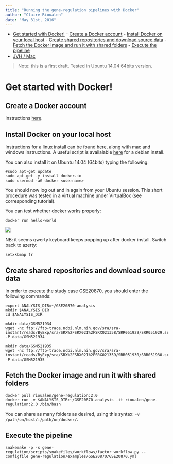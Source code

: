 ```yaml
---
title: "Running the gene-regulation pipelines with Docker"
author: "Claire Rioualen"
date: "May 31st, 2016"
---
```

<!--
output:
  html_document:
    fig_caption: yes
    highlight: zenburn
    number_sections: yes
    theme: cerulean
    toc: yes
    toc_depth: 5
  pdf_document:
    fig_caption: yes
    highlight: zenburn
    number_sections: yes
    toc: yes
    toc_depth: 5
---
-->

- [Get started with Docker!](#get-started-with-docker)
      - [Create a Docker account](#create-a-docker-account)
      - [Install Docker on your local host](#install-docker-on-your-local-host)
      - [Create shared repositories and download source data](#create-shared-repositories-and-download-source-data)
      - [Fetch the Docker image and run it with shared folders](#fetch-the-docker-image-and-run-it-with-shared-folders)
      - [Execute the pipeline](#execute-the-pipeline)
- [JVH / Mac](#jvh--mac)

> Note: this is a first draft. Tested in Ubuntu 14.04 64bits version.

# Get started with Docker!

## Create a Docker account

Instructions [here](https://docs.docker.com/linux/step_five/).

## Install Docker on your local host

Instructions for a linux install can be found [here](https://docs.docker.com/linux/), along with mac and windows instructions. 
A useful script is availalable [here](https://gist.github.com/bhgraham/ed9f8242dc610b1f38e5) for a debian install. 

You can also install it on Ubuntu 14.04 (64bits) typing the following:

```
#sudo apt-get update
sudo apt-get -y install docker.io
sudo usermod -aG docker <username>
```
You should now log out and in again from your Ubuntu session. This short procedure was tested in a virtual machine under VirtualBox (see corresponding tutorial).

<!--sudo service docker start-->

You can test whether docker works properly:

```
docker run hello-world
```

![](../../img/docker_hello.png)

NB: it seems qwerty keyboard keeps popping up after docker install. Switch back to azerty:
```
setxkbmap fr
```
<!--
Run the following command:
```
sudo apt-get --yes install docker
```
--> 

## Create shared repositories and download source data

In order to execute the study case GSE20870, you should enter the following commands:  

```
export ANALYSIS_DIR=~/GSE20870-analysis
mkdir $ANALYSIS_DIR
cd $ANALYSIS_DIR
```
```
mkdir data/GSM521934 
wget -nc ftp://ftp-trace.ncbi.nlm.nih.gov/sra/sra-instant/reads/ByExp/sra/SRX%2FSRX021%2FSRX021358/SRR051929/SRR051929.sra -P data/GSM521934

mkdir data/GSM521935
wget -nc ftp://ftp-trace.ncbi.nlm.nih.gov/sra/sra-instant/reads/ByExp/sra/SRX%2FSRX021%2FSRX021359/SRR051930/SRR051930.sra -P data/GSM521935
```

## Fetch the Docker image and run it with shared folders

```
docker pull rioualen/gene-regulation:2.0
docker run -v $ANALYSIS_DIR:~/GSE20870-analysis -it rioualen/gene-regulation:2.0 /bin/bash
```

You can share as many folders as desired, using this syntax: `-v /path/on/host/:/path/on/docker/`.


## Execute the pipeline

```
snakemake -p -s gene-regulation/scripts/snakefiles/workflows/factor_workflow.py --configfile gene-regulation/examples/GSE20870/GSE20870.yml
```

<!--
# JVH / Mac

## Quick tour

On Mac OSX

### 1. Install docker

        https://docs.docker.com/engine/installation/mac/

### 2. Open the application Docker Quickstart Terminal. This open a new terminal window and launches the docker daemon.

### 3. Get the gene-regulation docker

docker pull rioualen/gene-regulation:0.3

### 4. Check the list of docker images available locally

docker images

### 5. Start the gene-regulation image. The option `-it` specifies the interactive mode, which is necessary to be able using this VM

```
docker run -it rioualen/gene-regulation:0.3 /bin/bash
```

You are now in a bash session of a gene-regulation docker. In this session, you are "root" user, i;e. you have all the administration rights. You can check this easily:

```
whoami
```



### 6. Check the disks available on this docker

```
df -h
```

Currently, your docker can only access its local disk, which comes with the VM.
**Beware**: any data stored on this local disk will be lost when you shut down the gene-regulation docker.

### 7. Exit and get back to your gene-regulation container

 If you exits your shell session, the docker will still be running.


```
exit
```

You are now back to the host terminal.

Check the currently active docker containers (processes).

```
docker ps -a
```

Note that you can run several containers of the same image.
Each active container has a unique identifier which appears in the first column when you run `docker ps` (e.g. `faff5298ef95`).
You can re-open a running container with the command

```
docker attach [CONTAINER_ID]
```
where `[CONTAINER_IDR]` must be replaced by the actual ID of the running docker container (e.g. `faff5298ef95`).


### 8. Shutting down the container

We will now shut down this image, and start a new one which will enable you to store persistent data.

```
docker stop [CONTAINER_ID]
```

### 9. Starting a docker container with a shared folder.



  500  docker pull rioualen/gene-regulation:0.3
  501  mkdir -p ~/gene-regulation_data/GSE20870/GSM521934 ~/gene-regulation_data/GSE20870/GSM521935
  502  cd ~/gene-regulation_data/GSE20870/GSM521934
  503  wget ftp://ftp-trace.ncbi.nlm.nih.gov/sra/sra-instant/reads/ByExp/sra/SRX%2FSRX021%2FSRX021358/SRR051929/SRR051929.sra
  504  cd ~/gene-regulation_data/GSE20870/GSM521935
  505  wget ftp://ftp-trace.ncbi.nlm.nih.gov/sra/sra-instant/reads/ByExp/sra/SRX%2FSRX021%2FSRX021359/SRR051930/SRR051930.sra
  506  mkdir ~/gene-regulation_data/results/GSE20870
  507  mkdir -p ~/gene-regulation_data/results/GSE20870
  508  docker pull rioualen/gene-regulation:0.3
  509  docker run -v ~/gene-regulation_data:/data  -it rioualen/gene-regulation:0.3 /bin/bash

### 10. Running the snakemake demo workflow on the docker container

    1  ls /data
    2  ls /data/GSE20870/
    3  ls /data/GSE20870/GSM521934/
    4  exit
    5  ls /data
    6  source ~/bin/ngs_bashrc
    7  snakemake -s scripts/snakefiles/workflows/factor_workflow.py -np
    8  history
    9  snakemake -s scripts/snakefiles/workflows/factor_workflow.py -np
   10  snakemake -s scripts/snakefiles/workflows/factor_workflow.py -p







## Questions

1. Quand on fait un login dans la vm gene--regulation, on entre dans un shell basique (pas bash). Est-il possible de configurer docker pour qu'on entre automatiquement en bash ?

Entry point /bin/bash


2. Il faut ajouter le bashrc dans le /etc du docker.

-->
